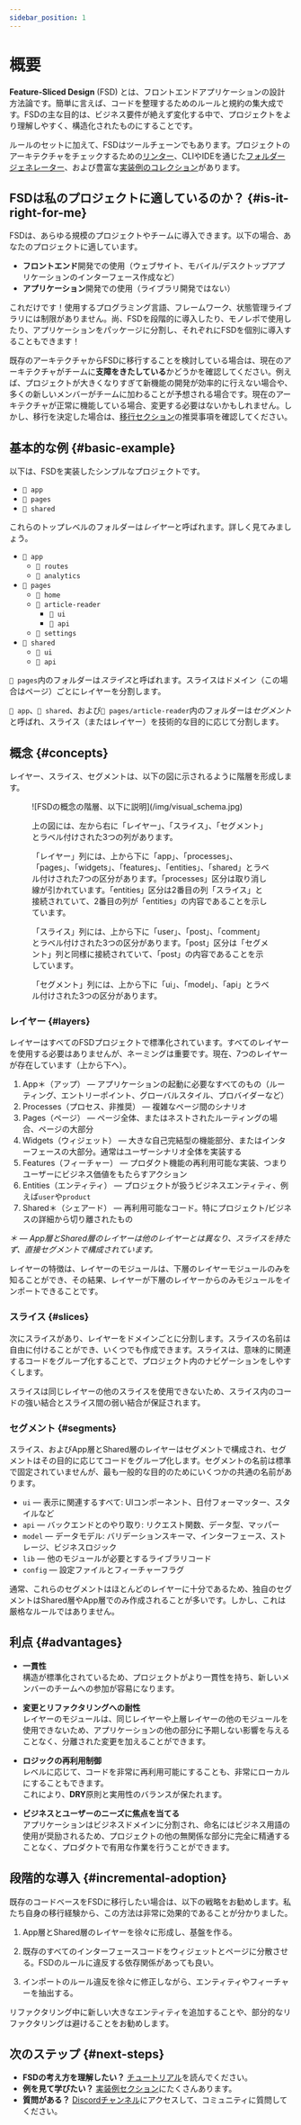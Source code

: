 ```yaml
---
sidebar_position: 1
---
```


# 概要

**Feature-Sliced Design** (FSD) とは、フロントエンドアプリケーションの設計方法論です。簡単に言えば、コードを整理するためのルールと規約の集大成です。FSDの主な目的は、ビジネス要件が絶えず変化する中で、プロジェクトをより理解しやすく、構造化されたものにすることです。

ルールのセットに加えて、FSDはツールチェーンでもあります。プロジェクトのアーキテクチャをチェックするための[リンター][ext-steiger]、CLIやIDEを通じた[フォルダージェネレーター][ext-tools]、および豊富な[実装例のコレクション][examples]があります。

## FSDは私のプロジェクトに適しているのか？ {#is-it-right-for-me}

FSDは、あらゆる規模のプロジェクトやチームに導入できます。以下の場合、あなたのプロジェクトに適しています。

- **フロントエンド**開発での使用（ウェブサイト、モバイル/デスクトップアプリケーションのインターフェース作成など）
- **アプリケーション**開発での使用（ライブラリ開発ではない）

これだけです！使用するプログラミング言語、フレームワーク、状態管理ライブラリには制限がありません。尚、FSDを段階的に導入したり、モノレポで使用したり、アプリケーションをパッケージに分割し、それぞれにFSDを個別に導入することもできます！

既存のアーキテクチャからFSDに移行することを検討している場合は、現在のアーキテクチャがチームに**支障をきたしている**かどうかを確認してください。例えば、プロジェクトが大きくなりすぎて新機能の開発が効率的に行えない場合や、多くの新しいメンバーがチームに加わることが予想される場合です。現在のアーキテクチャが正常に機能している場合、変更する必要はないかもしれません。しかし、移行を決定した場合は、[移行セクション][migration]の推奨事項を確認してください。

## 基本的な例 {#basic-example}

以下は、FSDを実装したシンプルなプロジェクトです。

- `📁 app`
- `📁 pages`
- `📁 shared`

これらのトップレベルのフォルダーは*レイヤー*と呼ばれます。詳しく見てみましょう。

- `📂 app`
   - `📁 routes`
   - `📁 analytics`
- `📂 pages`
   - `📁 home`
   - `📂 article-reader`
      - `📁 ui`
      - `📁 api`
   - `📁 settings`
- `📂 shared`
   - `📁 ui`
   - `📁 api`

`📂 pages`内のフォルダーは*スライス*と呼ばれます。スライスはドメイン（この場合はページ）ごとにレイヤーを分割します。

`📂 app`、`📂 shared`、および`📂 pages/article-reader`内のフォルダーは*セグメント*と呼ばれ、スライス（またはレイヤー）を技術的な目的に応じて分割します。

## 概念 {#concepts}

レイヤー、スライス、セグメントは、以下の図に示されるように階層を形成します。

<figure>
   ![FSDの概念の階層、以下に説明](/img/visual_schema.jpg)

   <figcaption style={{ fontStyle: "italic", fontSize: "0.9em" }}>
      <p>上の図には、左から右に「レイヤー」、「スライス」、「セグメント」とラベル付けされた3つの列があります。</p>
      <p>「レイヤー」列には、上から下に「app」、「processes」、「pages」、「widgets」、「features」、「entities」、「shared」とラベル付けされた7つの区分があります。「processes」区分は取り消し線が引かれています。「entities」区分は2番目の列「スライス」と接続されていて、2番目の列が「entities」の内容であることを示しています。</p>
      <p>「スライス」列には、上から下に「user」、「post」、「comment」とラベル付けされた3つの区分があります。「post」区分は「セグメント」列と同様に接続されていて、「post」の内容であることを示しています。</p>
      <p>「セグメント」列には、上から下に「ui」、「model」、「api」とラベル付けされた3つの区分があります。</p>
    </figcaption>
</figure>

### レイヤー {#layers}

レイヤーはすべてのFSDプロジェクトで標準化されています。すべてのレイヤーを使用する必要はありませんが、ネーミングは重要です。現在、7つのレイヤーが存在しています（上から下へ）。

1. App＊（アップ） — アプリケーションの起動に必要なすべてのもの（ルーティング、エントリーポイント、グローバルスタイル、プロバイダーなど）
2. Processes（プロセス、非推奨） — 複雑なページ間のシナリオ
3. Pages（ページ） — ページ全体、またはネストされたルーティングの場合、ページの大部分
4. Widgets（ウィジェット） — 大きな自己完結型の機能部分、またはインターフェースの大部分。通常はユーザーシナリオ全体を実装する
5. Features（フィーチャー） — プロダクト機能の再利用可能な実装、つまりユーザーにビジネス価値をもたらすアクション
6. Entities（エンティティ） — プロジェクトが扱うビジネスエンティティ、例えば`user`や`product`
7. Shared＊（シェアード） — 再利用可能なコード。特にプロジェクト/ビジネスの詳細から切り離されたもの

_＊ — App層とShared層のレイヤーは他のレイヤーとは異なり、スライスを持たず、直接セグメントで構成されています。_

レイヤーの特徴は、レイヤーのモジュールは、下層のレイヤーモジュールのみを知ることができ、その結果、レイヤーが下層のレイヤーからのみモジュールをインポートできることです。

### スライス {#slices}
 
次にスライスがあり、レイヤーをドメインごとに分割します。スライスの名前は自由に付けることができ、いくつでも作成できます。スライスは、意味的に関連するコードをグループ化することで、プロジェクト内のナビゲーションをしやすくします。

スライスは同じレイヤーの他のスライスを使用できないため、スライス内のコードの強い結合とスライス間の弱い結合が保証されます。

### セグメント {#segments}

スライス、およびApp層とShared層のレイヤーはセグメントで構成され、セグメントはその目的に応じてコードをグループ化します。セグメントの名前は標準で固定されていませんが、最も一般的な目的のためにいくつかの共通の名前があります。

- `ui` — 表示に関連するすべて: UIコンポーネント、日付フォーマッター、スタイルなど
- `api` — バックエンドとのやり取り: リクエスト関数、データ型、マッパー
- `model` — データモデル: バリデーションスキーマ、インターフェース、ストレージ、ビジネスロジック
- `lib` — 他のモジュールが必要とするライブラリコード
- `config` — 設定ファイルとフィーチャーフラグ

通常、これらのセグメントはほとんどのレイヤーに十分であるため、独自のセグメントはShared層やApp層でのみ作成されることが多いです。しかし、これは厳格なルールではありません。

## 利点 {#advantages}

- **一貫性**  
 構造が標準化されているため、プロジェクトがより一貫性を持ち、新しいメンバーのチームへの参加が容易になります。

- **変更とリファクタリングへの耐性**  
 レイヤーのモジュールは、同じレイヤーや上層レイヤーの他のモジュールを使用できないため、アプリケーションの他の部分に予期しない影響を与えることなく、分離された変更を加えることができます。

- **ロジックの再利用制御**  
 レベルに応じて、コードを非常に再利用可能にすることも、非常にローカルにすることもできます。  
 これにより、**DRY**原則と実用性のバランスが保たれます。

- **ビジネスとユーザーのニーズに焦点を当てる**  
 アプリケーションはビジネスドメインに分割され、命名にはビジネス用語の使用が奨励されるため、プロジェクトの他の無関係な部分に完全に精通することなく、プロダクトで有用な作業を行うことができます。

## 段階的な導入 {#incremental-adoption}

既存のコードベースをFSDに移行したい場合は、以下の戦略をお勧めします。私たち自身の移行経験から、この方法は非常に効果的であることが分かりました。

1. App層とShared層のレイヤーを徐々に形成し、基盤を作る。

2. 既存のすべてのインターフェースコードをウィジェットとページに分散させる。FSDのルールに違反する依存関係があっても良い。

3. インポートのルール違反を徐々に修正しながら、エンティティやフィーチャーを抽出する。

リファクタリング中に新しい大きなエンティティを追加することや、部分的なリファクタリングは避けることをお勧めします。

## 次のステップ {#next-steps}

- **FSDの考え方を理解したい？** [チュートリアル][tutorial]を読んでください。
- **例を見て学びたい？** [実装例セクション][examples]にたくさんあります。
- **質問がある？** [Discordチャンネル][ext-discord]にアクセスして、コミュニティに質問してください。

[tutorial]: /docs/get-started/tutorial
[examples]: /examples
[migration]: /docs/guides/migration/from-custom
[ext-steiger]: https://github.com/feature-sliced/steiger
[ext-tools]: https://github.com/feature-sliced/awesome?tab=readme-ov-file#tools
[ext-discord]: https://discord.com/invite/S8MzWTUsmp

